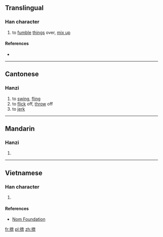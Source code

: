 ==Translingual==

===Han character===
{{Han char|rn=64|rad=手|as=08|sn=11|four=|canj=手大十廿 (QKJT)|ids=⿰[[扌]][[奔]]}}

# to [[fumble]] [[thing]]s over, [[mix up]]

====References====
* {{Han ref|kx=0435.260|dkj=12218|hdz=31893.030|uh=6379|ud=25465}}

----

==Cantonese==

===Hanzi===
{{yue-hanzi|jyut=[[ban3]], [[fang6]], [[fing3]]|y=ban3, fang6, fing3}}

# to [[swing]], [[fling]]
# to [[flick]] off, [[throw]] off
# to [[jerk]]

----

==Mandarin==

===Hanzi===
{{cmn-hanzi|pin=[[bèn]] ([[ben4]])|wg=pen<sup>4</sup>}}

# {{defn|lang=cmn|sort=手08}}

----

==Vietnamese==

===Han character===
{{vi-readings|rs=手08| hanviet = [[vun]], [[buông]], [[vung]]}}

# {{defn|lang=vi|sort=手08}}

====References====
*[http://nomfoundation.org/common/nom_details.php?codepoint=6379 Nom Foundation]

[[fr:捹]]
[[pl:捹]]
[[zh:捹]]